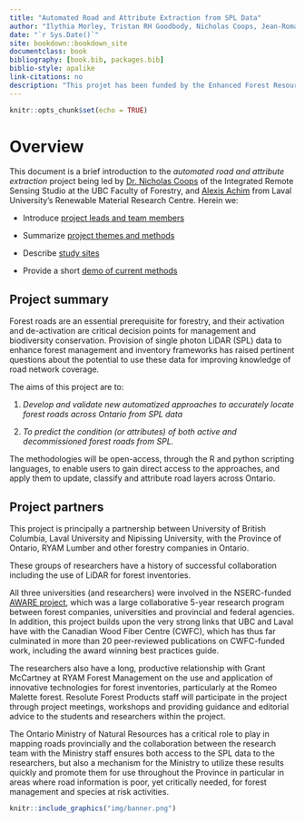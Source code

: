 ```yaml
--- 
title: "Automated Road and Attribute Extraction from SPL Data"
author: "Ilythia Morley, Tristan RH Goodbody, Nicholas Coops, Jean-Romain Roussel"
date: "`r Sys.Date()`"
site: bookdown::bookdown_site
documentclass: book
bibliography: [book.bib, packages.bib]
biblio-style: apalike
link-citations: no
description: "This projet has been funded by the Enhanced Forest Resource Inventory Knowledge Transfer & Tool Development Program through the FOrestry Futures Trust of Ontario."
---
```


```r
knitr::opts_chunk$set(echo = TRUE)
```

# Overview {-#overview}

This document is a brief introduction to the _automated road and attribute extraction_ project being led by [Dr. Nicholas Coops](#ncc) of the Integrated Remote Sensing Studio at the UBC Faculty of Forestry, and [Alexis Achim](#aa) from Laval University's Renewable Material Research Centre. Herein we:

* Introduce [project leads and team members](#people)

* Summarize [project themes and methods](#projoverview)

* Describe [study sites](#sites)

* Provide a short [demo of current methods](#demo)

## Project summary {-#summary}

Forest roads are an essential prerequisite for forestry, and their activation and de-activation are critical decision points for management and biodiversity conservation. Provision of single photon LiDAR (SPL) data to enhance forest management and inventory frameworks has raised pertinent questions about the potential to use these data for improving knowledge of road network coverage.

The aims of this project are to:

1. _Develop and validate new automatized approaches to accurately locate forest roads across Ontario from SPL data_

2. _To predict the condition (or attributes) of both active and decommissioned forest roads from SPL._ 

The methodologies will be open-access, through the R and python scripting languages, to enable users to gain direct access to the approaches, and apply them to update, classify and attribute road layers across Ontario.

## Project partners {-#partners}

This project is principally a partnership between University of British Columbia, Laval University and Nipissing University, with the Province of Ontario, RYAM Lumber and other forestry companies in Ontario. 

These groups of researchers have a history of successful collaboration including the use of LiDAR for forest inventories. 

All three universities (and researchers) were involved in the NSERC-funded [AWARE project](https://aware.forestry.ubc.ca/), which was a large collaborative 5-year research program between forest companies, universities and provincial and federal agencies. In addition, this project builds upon the very strong links that UBC and Laval have with the Canadian Wood Fiber Centre (CWFC), which has thus far culminated in more than 20 peer-reviewed publications on CWFC-funded work, including the award winning best practices guide. 

The researchers also have a long, productive relationship with Grant McCartney at RYAM Forest Management on the use and application of innovative technologies for forest inventories, particularly at the Romeo Malette forest. Resolute Forest Products staff will participate in the project through project meetings, workshops and providing guidance and editorial advice to the students and researchers within the project.

The Ontario Ministry of Natural Resources has a critical role to play in mapping roads provincially and the collaboration between the research team with the Ministry staff ensures both access to the SPL data to the researchers, but also a mechanism for the Ministry to utilize these results quickly and promote them for use throughout the Province in particular in areas where road information is poor, yet critically needed, for forest management and species at risk activities. 


     

```r
knitr::include_graphics("img/banner.png")
```
